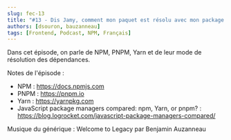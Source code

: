 ```yaml
---
slug: fec-13
title: "#13 - Dis Jamy, comment mon paquet est résolu avec mon package manager ? 🔎📦💪"
authors: [dsouron, bauzanneau]
tags: [Frontend, Podcast, NPM, Français]
---
```


Dans cet épisode, on parle de NPM, PNPM, Yarn et de leur mode de résolution des dépendances.

<!--truncate-->


<SpotifyEmbed href="https://open.spotify.com/embed/episode/4dgdQSPeo5SZbN71qikxcQ" />

Notes de l'épisode :

- NPM : https://docs.npmjs.com
- PNPM : https://pnpm.io
- Yarn : https://yarnpkg.com
- JavaScript package managers compared: npm, Yarn, or pnpm? : https://blog.logrocket.com/javascript-package-managers-compared/

Musique du générique : Welcome to Legacy par Benjamin Auzanneau
